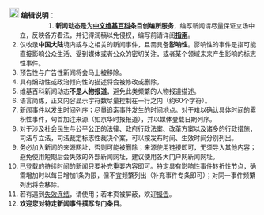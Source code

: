 {{hideh
|Head = '''编辑说明'''
|FrameStyle   = 
|HeadStyle    = text-align:left;background:#FFCC00;
|ContentStyle = 
}}
<div style="float:left">[[File:Nuvola apps kedit.png|20px]] '''编辑说明'''：</div><div style="font-size:90%;">
<br> 

#'''新闻动态是为[[中文维基百科]]条目创编所服务'''，编写新闻请尽量保证立场中立，反映各方看法，并记得润稿以免侵权，编写前请详阅'''[[维基百科:新闻动态更新指南|指南]]'''。
#仅收录'''中国大陆'''境内或与之相关的新闻事件，且需具备'''影响性'''。影响性的事件是指可能直接影响公众生活、受到媒体或者公众的密切关注，或者某个领域未来产生影响的标志性事件。
#预告性与广告性新闻将会马上被移除。
#具有煽动性或政治倾向性的描述将会被修改或删除。
#维基百科新闻动态'''不是人物报道'''，避免此类频繁的人物报道描述。
#语言简练，正文内容显示字符数尽量控制在一行之内（约60个字符）。
#新闻事件以发生时间列序；尽量追索事件发生的时间地点。对于难以确认具体时间的累积性事件，句首加注来源（如京华时报报道），并以媒体登载日期列序。
#对于涉及社会民生与公平公正的法律、政府行政法案、改革方案以及诸多的行政措施，司法与立法，司法裁定标志性裁决个案，可以按发布时间、生效时间分别列出。
#务必加入新闻的来源网址，否则可能被删除；来源使用链接即可，无须导入其他内容；避免使用短期后会失效的外部新闻网址，建议使用各大门户网新闻网址。
#已登载的持续时间的新闻只要补充重要内容即可。特定具有影响性事件转折性节点，确需增加时以每日增加1条为限，但不宜频繁列出（补充事件专条即可）；对同一事件频繁列出将会移除。
#若有遇到[[WP:ROT|失效连结]]，请使用{{T1|Dead link}}；若本页被屏蔽，欢迎[http://zh.wikipedia.org/w/index.php?title=Portal_talk:%E4%B8%AD%E5%9C%8B%E5%A4%A7%E9%99%B8%E6%96%B0%E8%81%9E%E5%8B%95%E6%85%8B&action=edit&section=new 报告]。
#'''欢迎您对特定新闻事件撰写专门条目'''。
<!--，若疑似过滤关键词，则请使用{{T1|BreakChar}}隔开字节，或用{{T1|BreakLink}}隔开内部链接。-->
</div>
{{hidef}}